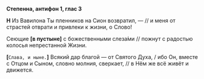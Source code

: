 **Степенна, антифон 1, глас 3**

**Н** Из Вавилона Ты пленников на Сион возвратил, — // и меня от страстей отврати и привлеки к жизни, о Слово!

Сеющие **[**в пустыне**]** с божественными слеза́ми // пожнут с радостью колосья непрестанной Жизни.

**[**`Слава, и ныне.`**]** Всякий дар благой — от Святого Духа, / ибо Он, вместе с Отцом и Сыном, словно молния, сверкает, // в Нём же всё живёт и движется.

